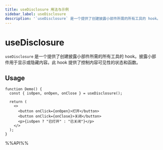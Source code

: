 ```yaml
---
title: useDisclosure 用法与示例
sidebar_label: useDisclosure
description: '`useDisclosure` 是一个提供了创建披露小部件所需的所有工具的 hook。披露小部件用于显示或隐藏内容。此 hook 提供了控制内容可见性的状态和函数。 本文介绍其用法、最佳实践与代码示例。'
---
```

# useDisclosure

`useDisclosure` 是一个提供了创建披露小部件所需的所有工具的 hook。披露小部件用于显示或隐藏内容。此 hook 提供了控制内容可见性的状态和函数。

## Usage

```tsx live
function Demo() {
  const { isOpen, onOpen, onClose } = useDisclosure();

  return (
    <>
      <button onClick={onOpen}>打开</button>
      <button onClick={onClose}>关闭</button>
      <p>{isOpen ? "已打开" : "已关闭"}</p>
    </>
  );
}
```

%%API%%
